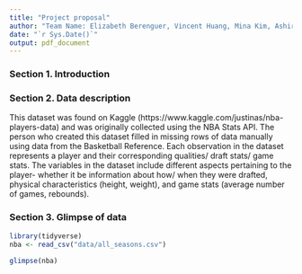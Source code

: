 ```yaml
---
title: "Project proposal"
author: "Team Name: Elizabeth Berenguer, Vincent Huang, Mina Kim, Ashir Raza"
date: "`r Sys.Date()`"
output: pdf_document
---
```


### Section 1. Introduction

### Section 2. Data description
This dataset was found on Kaggle (https://www.kaggle.com/justinas/nba-players-data) and was originally collected using the NBA Stats API. The person who created this dataset filled in missing rows of data manually using data from the Basketball Reference. Each observation in the dataset represents a player and their corresponding qualities/ draft stats/ game stats. The variables in the dataset include different aspects pertaining to the player- whether it be information about how/ when they were drafted, physical characteristics (height, weight), and game stats (average number of games, rebounds). 

### Section 3. Glimpse of data 

```r
library(tidyverse)
nba <- read_csv("data/all_seasons.csv")
```

```r
glimpse(nba)
```
